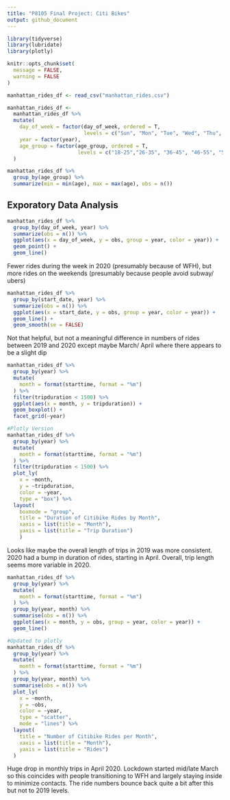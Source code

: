 ```yaml
---
title: "P8105 Final Project: Citi Bikes"
output: github_document
---
```


```r
library(tidyverse)
library(lubridate)
library(plotly)

knitr::opts_chunk$set(
  message = FALSE, 
  warning = FALSE
)
```

```r
manhattan_rides_df <- read_csv("manhattan_rides.csv")

manhattan_rides_df <-
  manhattan_rides_df %>% 
  mutate(
    day_of_week = factor(day_of_week, ordered = T, 
                         levels = c("Sun", "Mon", "Tue", "Wed", "Thu", "Fri", "Sat")), 
    year = factor(year), 
    age_group = factor(age_group, ordered = T,
                       levels = c("18-25","26-35", "36-45", "46-55", "56-65", "66-85"))
  )

manhattan_rides_df %>% 
  group_by(age_group) %>% 
  summarize(min = min(age), max = max(age), obs = n())
```

## Exporatory Data Analysis

```r
manhattan_rides_df %>% 
  group_by(day_of_week, year) %>% 
  summarize(obs = n()) %>% 
  ggplot(aes(x = day_of_week, y = obs, group = year, color = year)) +
  geom_point() + 
  geom_line()
```

Fewer rides during the week in 2020 (presumably because of WFH), but more rides on the weekends (presumably because people avoid subway/ ubers)

```r
manhattan_rides_df %>% 
  group_by(start_date, year) %>% 
  summarize(obs = n()) %>% 
  ggplot(aes(x = start_date, y = obs, group = year, color = year)) +
  geom_line() + 
  geom_smooth(se = FALSE)
```

Not that helpful, but not a meaningful difference in numbers of rides between 2019 and 2020 except maybe March/ April where there appears to be a slight dip

```r
manhattan_rides_df %>% 
  group_by(year) %>% 
  mutate(
    month = format(starttime, format = "%m")
  ) %>% 
  filter(tripduration < 1500) %>% 
  ggplot(aes(x = month, y = tripduration)) + 
  geom_boxplot() +
  facet_grid(~year)

#Plotly Version
manhattan_rides_df %>% 
  group_by(year) %>% 
  mutate(
    month = format(starttime, format = "%m")
  ) %>% 
  filter(tripduration < 1500) %>% 
  plot_ly(
    x = ~month, 
    y = ~tripduration,
    color = ~year,
    type = "box") %>% 
  layout(
    boxmode = "group",
    title = "Duration of Citibike Rides by Month",
    xaxis = list(title = "Month"),
    yaxis = list(title = "Trip Duration")
    )
```

Looks like maybe the overall length of trips in 2019 was more consistent. 2020 had a bump in duration of rides, starting in April. Overall, trip length seems more variable in 2020.

```r
manhattan_rides_df %>% 
  group_by(year) %>% 
  mutate(
    month = format(starttime, format = "%m")
  ) %>% 
  group_by(year, month) %>% 
  summarise(obs = n()) %>% 
  ggplot(aes(x = month, y = obs, group = year, color = year)) + 
  geom_line()

#Updated to plotly
manhattan_rides_df %>% 
  group_by(year) %>% 
  mutate(
    month = format(starttime, format = "%m")
  ) %>% 
  group_by(year, month) %>% 
  summarise(obs = n()) %>% 
  plot_ly(
    x = ~month, 
    y = ~obs, 
    color = ~year,
    type = "scatter",
    mode = "lines") %>%  
  layout(
    title = "Number of Citibike Rides per Month",
    xaxis = list(title = "Month"),
    yaxis = list(title = "Rides")
  )
```

Huge drop in monthly trips in April 2020. Lockdown started mid/late March so this coincides with people transitioning to WFH and largely staying inside to minimize contacts. The ride numbers bounce back quite a bit after this but not to 2019 levels.
